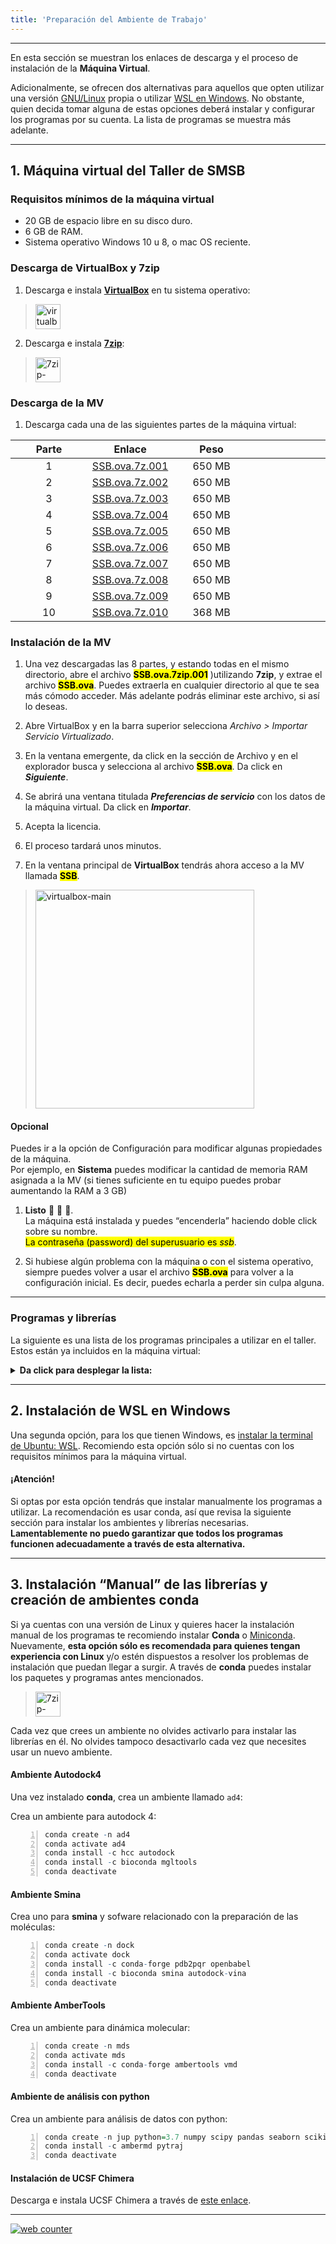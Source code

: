 ```yaml
---
title: 'Preparación del Ambiente de Trabajo'
---
```

***


En esta sección se muestran los enlaces de descarga y el proceso de instalación de la **Máquina Virtual**.

Adicionalmente, se ofrecen dos alternativas para aquellos que opten utilizar una versión [GNU/Linux](#instalación-manual-de-las-librerías-y-creación-de-ambientes-conda) propia o utilizar [WSL en Windows](#instalación-de-wsl-en-windows).
No obstante, quien decida tomar alguna de estas opciones deberá instalar y configurar los programas por su cuenta. La lista de programas se muestra más adelante.


***
## 1. Máquina virtual del Taller de SMSB 

### Requisitos mínimos de la máquina virtual
- 20 GB de espacio libre en su disco duro.
- 6 GB de RAM.
- Sistema operativo Windows 10 u 8, o mac OS reciente.

### Descarga de VirtualBox y 7zip

1. Descarga e instala **[VirtualBox](https://www.virtualbox.org/wiki/Downloads)** en tu sistema operativo:

> <a href="https://www.virtualbox.org/wiki/Downloads">
    <img src="https://www.virtualbox.org/graphics/button61.png" alt="virtualbox-link" height="40"/>
</a>

2. Descarga e instala **[7zip](https://7zip.es/)**:

> <a href="https://7zip.es/">
    <img src="https://upload.wikimedia.org/wikipedia/commons/thumb/f/f2/7ziplogo.svg/1280px-7ziplogo.svg.png" alt="7zip-link" height="40"/>
</a>

### Descarga de la MV

1. Descarga cada una de las siguientes partes de la máquina virtual:

<center>
| Parte      | Enlace | Peso | |
| :-----------: | :-----------: | :-----------: | :-----------: |
| 1      | [SSB.ova.7z.001](https://drive.google.com/file/d/1chN6ToCWuBU9_bwZdV3yZz-zp48NLmp0/view?usp=sharing)       | 650 MB | |
| 2      | [SSB.ova.7z.002](https://drive.google.com/file/d/1MYJVHYptkjdIUHiWCJzZlSUxTI8gsqqs/view?usp=sharing)       | 650 MB | |
| 3      | [SSB.ova.7z.003](https://drive.google.com/file/d/1YIwrOqb4xxVI-uZP5ntGvznUiERV-b_0/view?usp=sharing)       | 650 MB | |
| 4      | [SSB.ova.7z.004](https://drive.google.com/file/d/1ZBrM0OTmaCXne8r_SXfhsx0NLizGBU7Z/view?usp=sharing)       | 650 MB | |
| 5      | [SSB.ova.7z.005](https://drive.google.com/file/d/115bO5OkkugGpkgfEW6WuH3uxRsrY4wlM/view?usp=sharing)       | 650 MB | |
| 6      | [SSB.ova.7z.006](https://drive.google.com/file/d/1-Vq74up40Q4TBI5pJJlRYE2OmZeCnZPG/view?usp=sharing)       | 650 MB | |
| 7      | [SSB.ova.7z.007](https://drive.google.com/file/d/1M7ZI_6b8tCxxIQoworqhP3PpaQitj2G3/view?usp=sharing)       | 650 MB | |
| 8      | [SSB.ova.7z.008](https://drive.google.com/file/d/1fsmdFGb1zdlNY-RvDWE78eD3YAde62pC/view?usp=sharing)       | 650 MB | |
| 9      | [SSB.ova.7z.009](https://drive.google.com/file/d/1DVxzjTxX-dGkgbBa7AbjexuIGpI7PEsh/view?usp=sharing)       | 650 MB | |
| 10     | [SSB.ova.7z.010](https://drive.google.com/file/d/1hj7cvCUoRTkyjtFknRglHNeaECgUMW7N/view?usp=sharing)       | 368 MB | |

</center>

### Instalación de la MV

1. Una vez descargadas las 8 partes, y estando todas en el mismo directorio, abre el archivo **<mark>SSB.ova.7zip.001</mark>** )utilizando **7zip**, y extrae el archivo **<mark>SSB.ova</mark>**. Puedes extraerla en cualquier directorio al que te sea más cómodo acceder. Más adelante podrás eliminar este archivo, si así lo deseas.

2. Abre VirtualBox y en la barra superior selecciona *Archivo > Importar Servicio Virtualizado*. 

3. En la ventana emergente, da click en la sección de Archivo y en el explorador busca y selecciona al archivo **<mark>SSB.ova</mark>**. Da click en ***Siguiente***.

4. Se abrirá una ventana titulada ***Preferencias de servicio*** con los datos de la máquina virtual. Da click en ***Importar***.

5. Acepta la licencia.

6.  El proceso tardará unos minutos.

7.  En la ventana principal de **VirtualBox** tendrás ahora acceso a la MV llamada **<mark>SSB</mark>**.

> <a href="https://www.virtualbox.org/wiki/Downloads">
    <img src="./images/vbox_main.png" alt="virtualbox-main" height="350"/>
</a>


<div class="alert alert-dismissible alert-success">
<h4 class="alert-heading">Opcional</h4>
 Puedes ir a la opción de Configuración para modificar algunas propiedades de la máquina.  
  Por ejemplo, en **Sistema** puedes modificar la cantidad de memoria RAM asignada a la MV (si tienes suficiente en tu equipo puedes probar aumentando la RAM a 3 GB)
</div>



1. **Listo**  🎉 🎉 🎉.  
La máquina está instalada y puedes "encenderla" haciendo doble click sobre su nombre.  
<mark>La contraseña (password) del superusuario es <i>ssb</i></mark>.


1.    Si hubiese algún problema con la máquina o con el sistema operativo, siempre puedes volver a usar el archivo **<mark>SSB.ova</mark>** para volver a la configuración inicial. Es decir, puedes echarla a perder sin culpa alguna. 

***
### Programas y librerías 

La siguiente es una lista de los programas principales a utilizar en el taller. Estos están ya incluidos en la máquina virtual:

<details>
<summary><b>Da click para desplegar la lista:</b></summary>
```
- Autodock4
- MGLTools
- Smina
- Open Babel
- Amber Tools
- VMD
- UCSF Chimera 
- VIM
- Sublime
- ZSH
- Conda
  - Python 3.8
    - numpy
    - pandas
    - seaborn
    - jupyter
    - pytraj
```
</details>

***
## 2. Instalación de WSL en Windows
Una segunda opción, para los que tienen Windows, es [instalar la terminal de Ubuntu: WSL](https://ubuntu.com/wsl). Recomiendo esta opción sólo si no cuentas con los requisitos mínimos para la máquina virtual.

<div class="alert alert-dismissible alert-warning">
<h4 class="alert-heading">¡Atención!</h4>
  Si optas por esta opción tendrás que instalar manualmente los programas a utilizar. La recomendación es usar conda, así que revisa la siguiente sección para instalar los ambientes y librerías necesarias.
  <b>Lamentablemente no puedo garantizar que todos los programas funcionen adecuadamente a través de esta alternativa.</b>
</div>


***

## 3. Instalación "Manual" de las librerías y creación de ambientes conda

Si ya cuentas con una versión de Linux y quieres hacer la instalación manual de los programas te recomiendo instalar **Conda** o [Miniconda](https://docs.conda.io/en/latest/miniconda.html).
Nuevamente, **esta opción sólo es recomendada para quienes tengan experiencia con Linux** y/o estén dispuestos a resolver los problemas de instalación que puedan llegar a surgir.
A través de **conda** puedes instalar los paquetes y programas antes mencionados. 

> <a href="https://www.anaconda.com/products/individual">
    <img src="https://assets-cdn.anaconda.com/assets/company/anaconda-logo.png" alt="7zip-link" height="40"/>
</a>

<div class="alert alert-dismissible alert-warning">
  Cada vez que crees un ambiente no olvides activarlo para instalar las librerías en él.
    No olvides tampoco desactivarlo cada vez que necesites usar un nuevo ambiente.
</div>

#### Ambiente Autodock4

Una vez instalado **conda**, crea un ambiente llamado `ad4`:

Crea un ambiente para autodock 4:
```{#numCode .R .numberLines}
conda create -n ad4
conda activate ad4
conda install -c hcc autodock
conda install -c bioconda mgltools
conda deactivate
```

#### Ambiente Smina

Crea uno para **smina** y sofware relacionado con la preparación de las moléculas:

```{#numCode .R .numberLines}
conda create -n dock
conda activate dock
conda install -c conda-forge pdb2pqr openbabel
conda install -c bioconda smina autodock-vina
conda deactivate
```

#### Ambiente AmberTools
Crea un ambiente para dinámica molecular:

```{#numCode .R .numberLines}
conda create -n mds
conda activate mds
conda install -c conda-forge ambertools vmd
conda deactivate
```

#### Ambiente de análisis con python
Crea un ambiente para análisis de datos con python:

```{#numCode .R .numberLines}
conda create -n jup python=3.7 numpy scipy pandas seaborn scikit-learn jupyter 
conda install -c ambermd pytraj
conda deactivate
```

#### Instalación de UCSF Chimera
Descarga e instala UCSF Chimera a través de [este enlace](https://www.cgl.ucsf.edu/chimera/download.html).


***

<!-- hitwebcounter Code START -->
<a href="https://www.hitwebcounter.com" target="_blank">
<img src="https://hitwebcounter.com/counter/counter.php?page=7742701&style=0008&nbdigits=5&type=page&initCount=0" title="Free Counter" Alt="web counter"   border="0" /></a>                                    
                                    
                                        
                                          